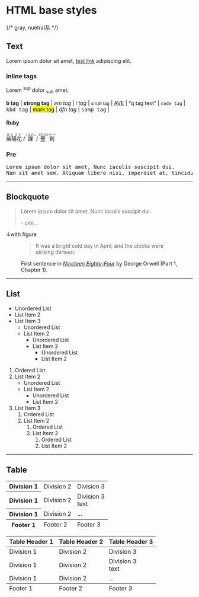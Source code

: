 
# HTML base styles

<Demo>
{/* <Demo.Title>gray, nuetral系</Demo.Title> */}
<Demo.Preview isShadow p={20}>

<h2 id='text'>Text</h2>
<p>
	Lorem ipsum dolor sit amet,
	<a href='#' title='test link'>test link</a> adipiscing elit.
</p>

<h3 id='inline-tags'>inline tags</h3>
<p>
	Lorem <sup>sup</sup> dolor <sub>sub</sub> amet.
</p>
<p>
	<b>b tag</b>
		|
	<strong>strong tag</strong>
		|
	<em>em tag</em>
		|
	<i>i tag</i>
		|
	<small>small tag</small>
		|
	<abbr title='Avenue'>AVE</abbr>
		|
	<q cite='...'>q tag text</q>
		|
	<code>code tag</code>
		|
	<kbd>kbd tag</kbd>
		|
	<mark>mark tag</mark>
		|
	<dfn>dfn tag</dfn>
		|
	<samp>samp tag</samp>
		|
</p>

<h4 id='ruby'>Ruby</h4>
<p>
	<ruby>紫陽花<rt>あじさい</rt></ruby> /
	<ruby>踝<rt>くるぶし</rt></ruby> /
	<ruby>
		聖剣
		<rp>(</rp>
		<rt>エクスカリバー</rt>
		<rp>)</rp>
	</ruby>
</p>

<h3>Pre</h3>
<pre>
Lorem ipsum dolor sit amet, Nunc iaculis suscipit dui.
Nam sit amet sem. Aliquam libero nisi, imperdiet at, tincidunt nec, gravida vehicula, nisl. Praesent mattis, massa quis luctus fermentum.
</pre>

<hr />
<h2>Blockquote</h2>

<blockquote>
	<p>Lorem ipsum dolor sit amet, Nunc iaculis suscipit dui.</p>
	<cite>- cite...</cite>
</blockquote>

<p>↓with figure</p>
<figure>
	<blockquote>
		<p>It was a bright cold day in April, and the clocks were striking thirteen.</p>
	</blockquote>
	<figcaption>
		First sentence in
		<cite>
			<a href='http://www.george-orwell.org/1984/0.html'> Nineteen Eighty-Four</a>
		</cite>
			by George Orwell (Part 1, Chapter 1).
	</figcaption>
</figure>

<hr />
<h2>List</h2>
<ul>
	<li>Unordered List</li>
	<li>List Item 2</li>
	<li>
		List Item 3
		<ul>
			<li>Unordered List</li>
			<li>
				List Item 2
				<ul>
					<li>Unordered List</li>
					<li>
						List Item 2
						<ul>
							<li>Unordered List</li>
							<li>List Item 2</li>
						</ul>
					</li>
				</ul>
			</li>
		</ul>
	</li>
</ul>

<ol>
	<li>Ordered List</li>
	<li>
		List Item 2
		<ul>
			<li>Unordered List</li>
			<li>
				List Item 2
				<ul>
					<li>Unordered List</li>
					<li>List Item 2</li>
				</ul>
			</li>
		</ul>
	</li>
	<li>
		List Item 3
		<ol>
			<li>Ordered List</li>
			<li>
				List Item 2
				<ol>
					<li>Ordered List</li>
					<li>
						List Item 2
						<ol>
							<li>Ordered List</li>
							<li>List Item 2</li>
						</ol>
					</li>
				</ol>
			</li>
		</ol>
	</li>
</ol>

<hr />
<h2>Table</h2>
<table>
	<tbody>
		<tr>
			<th>Division 1</th>
			<td>Division 2</td>
			<td>Division 3</td>
		</tr>
		<tr>
			<th>Division 1</th>
			<td>Division 2</td>
			<td>Division 3<br />text</td>
		</tr>
		<tr>
			<th>Division 1</th>
			<td>Division 2</td>
			<td>...</td>
		</tr>
	</tbody>
	<tfoot>
		<tr>
			<th>Footer 1</th>
			<td>Footer 2</td>
			<td>Footer 3</td>
		</tr>
	</tfoot>
</table>

<table>
	<thead>
		<tr>
			<th>Table Header 1</th>
			<th>Table Header 2</th>
			<th>Table Header 3</th>
		</tr>
	</thead>
	<tbody>
		<tr>
			<td>Division 1</td>
			<td>Division 2</td>
			<td>Division 3</td>
		</tr>
		<tr>
			<td>Division 1</td>
			<td>Division 2</td>
			<td>Division 3<br />text</td>
		</tr>
		<tr>
			<td>Division 1</td>
			<td>Division 2</td>
			<td>...</td>
		</tr>
	</tbody>
	<tfoot>
		<tr>
			<td>Footer 1</td>
			<td>Footer 2</td>
			<td>Footer 3</td>
		</tr>
	</tfoot>
</table>
</Demo.Preview>
</Demo>
